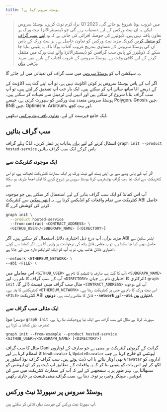 ```yaml
---
title: ہوسٹڈ سروس کیا ہے؟
---
```


> براہ کرم نوٹ کریں، ہوسٹڈ سروس Q1 2023 میں غروب ہونا شروع ہو جائے گی، لیکن یہ ان نیٹ ورکس کے لیے دستیاب رہے گی جو ڈیسینٹرالائزڈ نیٹ ورک پر تعاون یافتہ نہیں ہیں۔ ڈیولپرز کی حوصلہ افزائی کی جاتی ہے کہ وہ [اپنے سب گراف کو منتقل کریں](https://thegraph.com/blog/how-to-migrate-ethereum-subgraph) کیونکہ مزید نیٹ ورکس کو تعاون حاصل ہے۔ ہر نیٹ ورک کے پاس ان کی ہوسٹڈ سروس کے مساوی بتدریج غروب آفتاب ہوگا تاکہ یہ یقینی بنایا جا سکے کہ ڈویلپرز کے پاس سب گرافس کو ڈیسینٹرالائزڈ والے نیٹ ورک میں منتقل کرنے کے لیے کافی وقت ہے۔ ہوسٹڈ سروس کے غروب آفتاب کے بارے میں مزید پڑھیں [یہاں](https://thegraph.com/blog/sunsetting-hosted-service).

یہ سیکشن آپ کو [ہوسٹڈ سروس](https://thegraph.com/hosted-service/) میں سب گراف کی تعیناتی میں لے جائے گا.

اگر آپ کے پاس ہوسٹڈ سروس پر کوئی اکاؤنٹ نہیں ہے، تو آپ اپنے گٹ ہب اکاؤنٹ کے ساتھ سائن اپ کر سکتے ہیں۔ ایک بار جب آپ تصدیق کر لیتے ہیں، تو آپ UI کے ذریعے سب گراف بنانا شروع کر سکتے ہیں اور انہیں اپنے ٹرمینل سے تعینات کر سکتے ہیں۔ ہوسٹڈ سروس متعدد نیٹ ورکس کو سپورٹ کرتی ہے، جیسے Polygon، Gnosis چین، BNB چین، Optimism، Arbitrum، اور بہت کچھ.

ایک جامع فہرست کے لیے، [تعاون یافتہ نیٹ ورکس](/developing/supported-networks/#hosted-service) دیکھیں.

## سب گراف بنائیں

پہلے گراف CLI انسٹال کرنے کے لیے [یہاں](/developing/defining-a-subgraph) ہدایات پر عمل کریں۔ `graph init --product hosted-service` پاس کرکے ایک سب گراف بنائیں

### ایک موجودہ کنٹریکٹ سے

اگر آپ کے پاس پہلے سے ہی اپنی پسند کے نیٹ ورک پر ایک سمارٹ کنٹریکٹ تعینات ہے، تو اس کنٹریکٹ سے ایک نیا سب گراف بوٹسٹریپ کرنا ہوسٹڈ سروس پر شروع کرنے کا ایک اچھا طریقہ ہو سکتا ہے.

آپ اس کمانڈ کو ایک سب گراف بنانے کے لیے استعمال کر سکتے ہیں جو موجودہ کنٹریکٹ سے تمام واقعات کو انڈیکس کرتا ہے۔ یہ [ایتھر سکین](https://etherscan.io/) سے کنٹریکٹ ABI حاصل کرنے کی کوشش کرے گا.

```sh
graph init \
  --product hosted-service
  --from-contract <CONTRACT_ADDRESS> \
  <GITHUB_USER>/<SUBGRAPH_NAME> [<DIRECTORY>]
```

مزید برآں، آپ درج ذیل اختیاری دلائل استعمال کر سکتے ہیں۔ اگر ABI ایتھر سکین سے حاصل نہیں کیا جا سکتا ہے، تو یہ مقامی فائل پاتھ کی درخواست پر واپس آتا ہے۔ اگر کمانڈ سے کوئی اختیاری دلائل غائب ہیں، تو یہ آپ کو ایک انٹرایکٹو فارم میں لے جاتا ہے.

```sh
--network <ETHEREUM_NETWORK> \
--abi <FILE> \
```

اس معاملے میں `<GITHUB_USER>` آپ کا گٹ ہب صارف یا تنظیم کا نام ہے، `<SUBGRAPH_NAME>` آپ کے سب گراف کا نام ہے، اور `<DIRECTORY>` ڈائرکٹری کا اختیاری نام ہے جہاں `graph init` مثال سب گراف مینی فیسٹ ڈالے گا۔ `<CONTRACT_ADDRESS>` آپ کے موجودہ کنٹریکٹس کا پتہ ہے۔ `<ETHEREUM_NETWORK>` اس نیٹ ورک کا نام ہے جس پر کنٹریکٹ رہتا ہے۔ `<FILE>` کنٹریکٹ ABI فائل کا مقامی راستہ ہے۔ **دونوں `--network` اور `--abi` اختیاری ہیں.**

### ایک مثالی سب گراف سے

دوسرا موڈ `graph init` سپورٹ کرتا ہے مثال کے سب گراف سے ایک نیا پروجیکٹ بنا رہا ہے۔ مندرجہ ذیل کمانڈ یہ کرتا ہے:

```
graph init --from-example --product hosted-service <GITHUB_USER>/<SUBGRAPH_NAME> [<DIRECTORY>]
```

مثال کا سب گراف Dani گرانٹ کے گریوٹی کنٹریکٹ پر مبنی ہے جو صارف کے اوتاروں کا انتظام کرتا ہے اور `NewGravatar` یا `UpdateGravatar` ایونٹس کو خارج کرتا ہے جب بھی اوتار بنائے یا اپ ڈیٹ ہوتے ہیں۔ سب گراف گراف نوڈ اسٹور پر `Gravatar` اداروں کو لکھ کر اور اس بات کو یقینی بنا کر کہ یہ واقعات کے مطابق اپ ڈیٹ ہو کر ان ایونٹس کو سنبھالتا ہے۔ بہتر طور پر یہ سمجھنے کے لیے کہ آپ کے سمارٹ کنٹریکٹ میں سے کن ایونٹس، میپنگز وغیرہ پر توجہ دینا ہے، [سب گراف مینی فیسٹ](/developing/creating-a-subgraph#the-subgraph-manifest) پر جاری رکھیں.

## ہوسٹڈ سروس پر سپورٹڈ نیٹ ورکس

آپ سپورٹڈ نیٹ ورکس کی فہرست [یہاں](/developing/supported-networks) تلاش کر سکتے ہیں.
